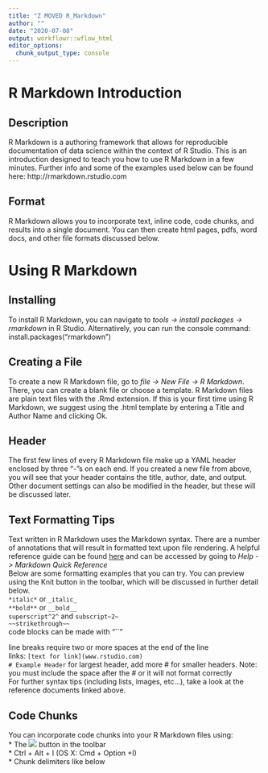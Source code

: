 ---
title: "Z MOVED R_Markdown"
author: ""
date: "2020-07-08"
output: workflowr::wflow_html
editor_options:
  chunk_output_type: console
---

# R Markdown Introduction


## Description
R Markdown is a authoring framework that allows for reproducible documentation of data science within the context of R Studio. This is an introduction designed to teach you how to use R Markdown in a few minutes. Further info and some of the examples used below can be found here: http://rmarkdown.rstudio.com

## Format 
R Markdown allows you to incorporate text, inline code, code chunks, and results into a single document. You can then create html pages, pdfs, word docs, and other file formats discussed below. 


# Using R Markdown


## Installing 
To install R Markdown, you can navigate to *tools -> install packages -> rmarkdown* in R Studio. Alternatively, you can run the console command: install.packages("rmarkdown")

## Creating a File
To create a new R Markdown file, go to *file -> New File -> R Markdown*. There, you can create a blank file or choose a template. R Markdown files are plain text files with the .Rmd extension. If this is your first time using R Markdown, we suggest using the .html template by entering a Title and Author Name and clicking Ok. 

## Header
The first few lines of every R Markdown file make up a YAML header enclosed by three "-"s on each end. If you created a new file from above, you will see that your header contains the title, author, date, and output. Other document settings can also be modified in the header, but these will be discussed later. 

## Text Formatting Tips
Text written in R Markdown uses the Markdown syntax. There are a number of annotations that will result in formatted text upon file rendering. A helpful reference guide can be found [here](https://rstudio.com/wp-content/uploads/2015/03/rmarkdown-reference.pdf) and can be accessed by going to *Help -> Markdown Quick Reference*  
Below are some formatting examples that you can try. You can preview using the Knit button in the toolbar, which will be discussed in further detail below.    
`*italic*` or `_italic_`  
`**bold**` or `__bold__`  
`superscript^2^` and `subscript~2~`  
`~~strikethrough~~`  
code blocks can be made with "``"  

line breaks require two or more spaces at the end of the line  
links: `[text for link](www.rstudio.com)`  
`# Example Header` for largest header, add more # for smaller headers. Note: you must include the space after the # or it will not format correctly  
For further syntax tips (including lists, images, etc...), take a look at the reference documents linked above.  

## Code Chunks 
You can incorporate code chunks into your R Markdown files using:   
* The ![](https://d33wubrfki0l68.cloudfront.net/b8b19518e688e3ca1390e0a1588916f04908d33f/8a4dc/images/notebook-insert-chunk.png) button in the toolbar    
* Ctrl + Alt + I (OS X: Cmd + Option +I)  
* Chunk delimiters like below 







